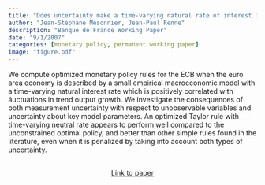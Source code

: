 ```yaml
---
title: "Does uncertainty make a time-varying natural rate of interest irrelevant for the conduct of monetary policy?"
author: "Jean-Stéphane Mésonnier, Jean-Paul Renne"
description: "Banque de France Working Paper"
date: "9/1/2007"
categories: [monetary policy, permanent working paper]
image: "figure.pdf"
---
```


<!-- description: "Affine Term Structure Model that provides non-negative yields and is able to accommodate a short-term rate that stays at the zero lower bound (ZLB) for extended periods of time." -->

<!-- subtitle: -->

<!-- image: "figure.jpeg" -->


We compute optimized monetary policy rules for the ECB when the euro area economy is described by a small empirical macroeconomic model with a time-varying natural interest rate which is positively correlated with áuctuations in trend output growth. We investigate the consequences of both measurement uncertainty with respect to unobservable variables and uncertainty about key model parameters. An optimized Taylor rule with time-varying neutral rate appears to perform well compared to the unconstrained optimal policy, and better than other simple rules found in the literature, even when it is penalized by taking into account both types of uncertainty.


```{=html}
<div  style="margin: 30px; text-align: center;">
<a class="btn btn-primary" href="https://publications.banque-france.fr/sites/default/files/medias/documents/working-paper_175_2007.pdf3" role="button" target="_blank" style="padding: 5px 5px;">Link to paper</a>
</div>
```

<!-- In order to have bibtex in place of R code, add in front matter: -->
<!-- format: -->
<!--   html: -->
<!--     code-fold: true -->
<!--     code-summary: "Bibtex" -->

<!-- ```{r essai, eval=FALSE} -->
<!-- article = { -->
<!--   author = {JPR}, -->
<!--   year=2010 -->
<!-- } -->
<!-- ``` -->
